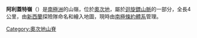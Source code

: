 {{coord|78|27||S|158|48||E|source:GNIS|display=title}}

'''阿利蓋特嶺'''（{{lang-en|Alligator Ridge}}）是[[南極洲|南極洲]]的山嶺，位於[[奧次地|奧次地]]，屬於[[迴旋鏢山脈|迴旋鏢山脈]]的一部分，全長4公里，由[[新西蘭|新西蘭]]探險隊命名和繪入地圖，現時由[[南極條約體系|南極條約體系]]管理。

{{DEFAULTSORT:Alligator Ridge}}
[[Category:奧次地山脊|Category:奧次地山脊]]


{{OatesLand-geo-stub}}